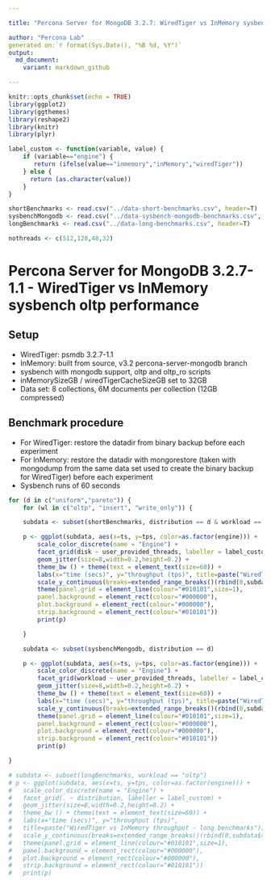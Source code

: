 ```yaml
---

title: "Percona Server for MongoDB 3.2.7: WiredTiger vs InMemory sysbench oltp performance"

author: "Percona Lab"
generated on:`r format(Sys.Date(), "%B %d, %Y")`
output:
  md_document:
    variant: markdown_github

---
```


```r
knitr::opts_chunk$set(echo = TRUE)
library(ggplot2)
library(ggthemes)
library(reshape2)
library(knitr)
library(plyr)

label_custom <- function(variable, value) {
    if (variable=="engine") {
       return (ifelse(value=="inmemory","inMemory","wiredTiger"))
    } else {
      return (as.character(value))
    }
}

shortBenchmarks <- read.csv("../data-short-benchmarks.csv", header=T)
sysbenchMongodb <- read.csv("../data-sysbench-mongodb-benchmarks.csv", header=T)
longBenchmarks <- read.csv("../data-long-benchmarks.csv", header=T)

nothreads <- c(512,128,48,32)

```

# Percona Server for MongoDB 3.2.7-1.1 - WiredTiger vs InMemory sysbench oltp performance

## Setup

* WiredTiger: psmdb 3.2.7-1.1 
* InMemory: built from source, v3.2 percona-server-mongodb branch
* sysbench with mongodb support, oltp and oltp_ro scripts
* inMemorySizeGB / wiredTigerCacheSizeGB set to 32GB
* Data set: 8 collections, 6M documents per collection (12GB compressed)

## Benchmark procedure

* For WiredTiger: restore the datadir from binary backup before each experiment
* For InMemory: restore the datadir with mongorestore (taken with mongodump from the same data set used to create the binary backup for WiredTiger) before each experiment
* Sysbench runs of 60 seconds


```r

for (d in c("uniform","pareto")) {
    for (wl in c("oltp", "insert", "write_only")) {

    subdata <- subset(shortBenchmarks, distribution == d & workload == wl)

    p <- ggplot(subdata, aes(x=ts, y=tps, color=as.factor(engine))) +
        scale_color_discrete(name = "Engine") +
        facet_grid(disk ~ user_provided_threads, labeller = label_custom) +
        geom_jitter(size=8,width=0.2,height=0.2) +
        theme_bw () + theme(text = element_text(size=60)) + 
        labs(x="time (secs)", y="throughput (tps)", title=paste("WiredTiger vs InMemory throughput - ",d," - ",wl)) +
        scale_y_continuous(breaks=extended_range_breaks()(rbind(0,subdata$tps))) +
        theme(panel.grid = element_line(colour="#010101",size=1),
        panel.background = element_rect(colour="#000000"),
        plot.background = element_rect(colour="#000000"),
        strip.background = element_rect(colour="#010101"))
        print(p) 

	}

	subdata <- subset(sysbenchMongodb, distribution == d)

    p <- ggplot(subdata, aes(x=ts, y=tps, color=as.factor(engine))) +
        scale_color_discrete(name = "Engine") +
        facet_grid(workload ~ user_provided_threads, labeller = label_custom) +
        geom_jitter(size=8,width=0.2,height=0.2) +
        theme_bw () + theme(text = element_text(size=60)) + 
        labs(x="time (secs)", y="throughput (tps)", title=paste("WiredTiger vs InMemory throughput - ",d)) +
        scale_y_continuous(breaks=extended_range_breaks()(rbind(0,subdata$tps))) +
        theme(panel.grid = element_line(colour="#010101",size=1),
        panel.background = element_rect(colour="#000000"),
        plot.background = element_rect(colour="#000000"),
        strip.background = element_rect(colour="#010101"))
        print(p) 

}

# subdata <- subset(longBenchmarks, workload == "oltp")
# p <- ggplot(subdata, aes(x=ts, y=tps, color=as.factor(engine))) +
# 	scale_color_discrete(name = "Engine") +
# 	facet_grid(. ~ distribution, labeller = label_custom) +
# 	geom_jitter(size=8,width=0.2,height=0.2) +
# 	theme_bw () + theme(text = element_text(size=60)) + 
# 	labs(x="time (secs)", y="throughput (tps)",
# 	title=paste("WiredTiger vs InMemory throughput - long benchmarks")) +
# 	scale_y_continuous(breaks=extended_range_breaks()(rbind(0,subdata$tps))) +
# 	theme(panel.grid = element_line(colour="#010101",size=1),
# 	panel.background = element_rect(colour="#000000"),
# 	plot.background = element_rect(colour="#000000"),
# 	strip.background = element_rect(colour="#010101"))
# 	print(p) 



```


